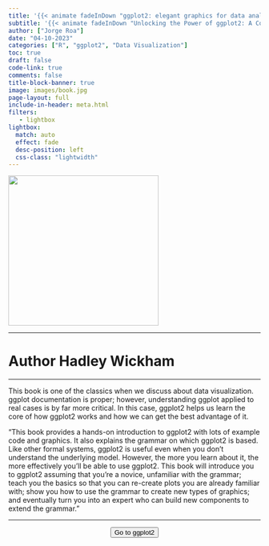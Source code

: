 ```yaml
---
title: '{{< animate fadeInDown "ggplot2: elegant graphics for data analysis"delay=.6s >}}'
subtitle: '{{< animate fadeInDown "Unlocking the Power of ggplot2: A Comprehensive Guide to Creating and Customizing Stunning Visualizations in R"delay=.6s >}}'
author: ["Jorge Roa"]
date: "04-10-2023"
categories: ["R", "ggplot2", "Data Visualization"]
toc: true
draft: false
code-link: true
comments: false
title-block-banner: true
image: images/book.jpg
page-layout: full
include-in-header: meta.html
filters:
   - lightbox
lightbox: 
  match: auto
  effect: fade
  desc-position: left
  css-class: "lightwidth"
---
```


<div class="books">

![](images/book.jpg){fig-align="center" width="300"}
</div>

<hr class="sep-2" />

<h1 class="book_aut"> Author
  <span style="font-size: 1em;">Hadley Wickham</span>
</h1>

<hr class="sep-2" />

This book is one of the classics when we discuss about data visualization. ggplot documentation is proper; however, understanding ggplot applied to real cases is by far more critical. In this case, ggplot2 helps us learn the core of how ggplot2 works and how we can get the best advantage of it. 

"This book provides a hands-on introduction to ggplot2 with lots of example code and graphics. It also explains the grammar on which ggplot2 is based. Like other formal systems, ggplot2 is useful even when you don’t understand the underlying model. However, the more you learn about it, the more effectively you’ll be able to use ggplot2. This book will introduce you to ggplot2 assuming that you’re a novice, unfamiliar with the grammar; teach you the basics so that you can re-create plots you are already familiar with; show you how to use the grammar to create new types of graphics; and eventually turn you into an expert who can build new components to extend the grammar."


<hr class="sep-2" />

<center>
<form action="https://ggplot2-book.org/index.html">
<button class="btn-hover color-9" target="_blank">
Go to ggplot2
</button>
</form>
</center>



